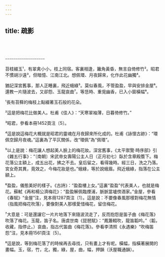```yaml
---
---
---
```

title: 疏影
---





<br/><br/><br/>--------------------

苔枝綴玉¹，有翠禽小小，枝上同宿。客裏相逢，籬角黃昏，無言自倚修竹²。昭君不慣胡沙遠³，但暗憶、江南江北。想佩環、月夜歸來，化作此花幽獨⁴。

猶記深宮舊事，那人正睡裏，飛近蛾綠⁵。莫似春風，不管盈盈，早與安排金屋⁶。還教一片隨波去，又卻怨、玉龍哀曲⁷。等恁時、重覓幽香，已入小窗橫幅⁸。

¹長有苔蘚的梅枝上點綴著玉石般的花朵。

²這是把梅花比做美人。杜甫《佳人》：“天寒翠袖薄，日暮倚修竹。”

³昭君，參看本冊1452頁注〔5〕。

⁴這是說這梅花大概就是昭君的靈魂在月夜歸來所化成的。杜甫《詠懷古跡》：“環佩空歸月夜魂。”這裏為了平仄關係，改“環佩”為“佩環”。

⁵以上是說：梅花讓人想起美人臉上的梅花妝。深宮舊事，《太平禦覽·時序部》引《雜五行事》：“〔南朝〕宋武帝女壽陽公主人日（正月初七）臥於含章殿簷下。梅花落公主額上，成五出花，拂之不去。皇后留之，看得幾時。經三日，洗之乃落。宮女奇其異，竟效之，今梅花妝是也。”蛾綠，等於說蛾眉。飛近蛾綠，指落在公主額上。

⁶盈盈，儀態美好的樣子。《古詩》：“盈盈樓上女。”這裏“盈盈”代表美人，也就是梅花。蘇軾《再和楊公濟梅花》：“盈盈解佩臨煙浦，脈脈當壚傍酒家。”金屋，參看《春賦》“金屋”注，見本冊1287頁注〔1〕。這是說：不要像春風那樣對梅花無情（指風把梅花吹落），要像對美人那樣愛惜梅花，留住梅花。

⁷大意是：可是還讓它一片片地落下來隨波流走了，反而抱怨是笛子曲《梅花落》吹落了梅花。玉龍，笛子名。唐虞世南《琵琶賦》：“鳳簫輟吹，龍笛韜吟。”（韜，收藏，指停止。）哀曲，指古代笛曲《梅花落》。參看李清照《永遇樂》“吹梅笛怨”注，見本冊1561頁注〔5〕。

⁸這是說，等到梅花落了的時候再去尋找，只有畫上才有呢。橫幅，指橫著展開的畫幅。玉，宿，竹，北，獨，綠，屋，曲，幅，押韻（沃屋職通韻）。